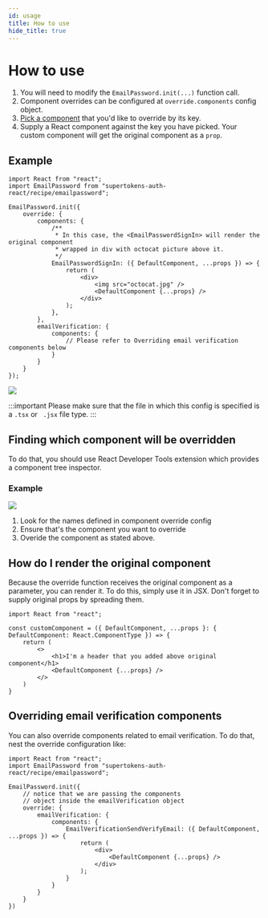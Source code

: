 ```yaml
---
id: usage
title: How to use
hide_title: true
---
```



# How to use

1. You will need to modify the `EmailPassword.init(...)` function call.
2. Component overrides can be configured at `override.components` config object.
3. [Pick a component](#finding-which-component-will-be-overridden) that you'd like to override by its key.
4. Supply a React component against the key you have picked. Your custom component will get the original component as a `prop`.

## Example
<FrontendSDKTabs>
<TabItem value="reactjs">

```tsx
import React from "react";
import EmailPassword from "supertokens-auth-react/recipe/emailpassword";

EmailPassword.init({
    override: {
        components: {
            /**
             * In this case, the <EmailPasswordSignIn> will render the original component
             * wrapped in div with octocat picture above it.
             */
            EmailPasswordSignIn: ({ DefaultComponent, ...props }) => {
                return (
                    <div>
                        <img src="octocat.jpg" />
                        <DefaultComponent {...props} />
                    </div>
                );
            },
        },
        emailVerification: {
            components: {
                // Please refer to Overriding email verification components below
            }
        }
    }
});
```

<img src="/img/emailpassword/react-override-octocat.png" />

:::important
Please make sure that the file in which this config is specified is a `.tsx` or ` .jsx` file type.
:::

</TabItem>
</FrontendSDKTabs>

## Finding which component will be overridden
To do that, you should use React Developer Tools extension which provides a component tree inspector.

### Example
<img src="/img/emailpassword/override/find-component.png" />

1. Look for the names defined in component override config
2. Ensure that's the component you want to override
3. Overide the component as stated above.

## How do I render the original component
Because the override function receives the original component as a parameter,
you can render it. To do this, simply use it in JSX. Don't forget to supply original props
by spreading them.

```tsx
import React from "react";

const customComponent = ({ DefaultComponent, ...props }: { DefaultComponent: React.ComponentType }) => {
    return (
        <>
            <h1>I'm a header that you added above original component</h1>
            <DefaultComponent {...props} />
        </>
    )
}
```

## Overriding email verification components
You can also override components related to email verification.
To do that, nest the override configuration like:

<FrontendSDKTabs>
<TabItem value="reactjs">

```tsx
import React from "react";
import EmailPassword from "supertokens-auth-react/recipe/emailpassword";

EmailPassword.init({
    // notice that we are passing the components
    // object inside the emailVerification object
    override: {
        emailVerification: {
            components: {
                EmailVerificationSendVerifyEmail: ({ DefaultComponent, ...props }) => {
                    return (
                        <div>
                            <DefaultComponent {...props} />
                        </div>
                    );
                }
            }
        }
    }
})
```
</TabItem>
</FrontendSDKTabs>
